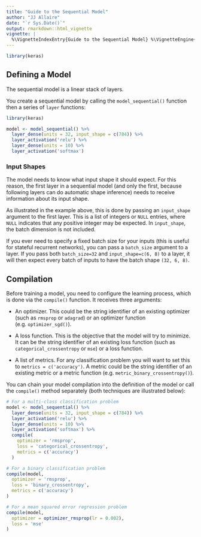 ```yaml
---
title: "Guide to the Sequential Model"
author: "JJ Allaire"
date: "`r Sys.Date()`"
output: rmarkdown::html_vignette
vignette: |
  %\VignetteIndexEntry{Guide to the Sequential Model} %\VignetteEngine{knitr::rmarkdown} %\VignetteEncoding{UTF-8}
---
```


```r
library(keras)
```


## Defining a Model

The sequential model is a linear stack of layers.

You create a sequential model by calling the `model_sequential()` function then a series of `layer` functions:

```r
library(keras)

model <- model_sequential() %>% 
  layer_dense(units = 32, input_shape = c(784)) %>% 
  layer_activation('relu') %>% 
  layer_dense(units = 10) %>% 
  layer_activation('softmax')
```

### Input Shapes

The model needs to know what input shape it should expect. For this reason, the first layer in a sequential model (and only the first, because following layers can do automatic shape inference) needs to receive information about its input shape. 

As illustrated in the example above, this is done by passing an `input_shape` argument to the first layer. This is a list of integers or `NULL` entries, where `NULL` indicates that any positive integer may be expected. In `input_shape`, the batch dimension is not included.

If you ever need to specify a fixed batch size for your inputs (this is useful for stateful recurrent networks), you can pass a `batch_size` argument to a layer. If you pass both `batch_size=32` and `input_shape=c(6, 8)` to a layer, it will then expect every batch of inputs to have the batch shape `(32, 6, 8)`.


## Compilation

Before training a model, you need to configure the learning process, which is done via the `compile()` function. It receives three arguments:

- An optimizer. This could be the string identifier of an existing optimizer (such as `rmsprop` or `adagrad`) or an optimizer function (e.g. `optimizer_sgd()`).

- A loss function. This is the objective that the model will try to minimize. It can be the string identifier of an existing loss function (such as `categorical_crossentropy` or `mse`) or a loss function.

- A list of metrics. For any classification problem you will want to set this to `metrics = c('accuracy')`. A metric could be the string identifier of an existing metric or a metric function (e.g. `metric_binary_crossentropy()`).

You can chain your model compilation into the definition of the model or call the `compile()` method separately (both techniques are illustrated below):

```r
# For a multi-class classification problem
model <- model_sequential() %>% 
  layer_dense(units = 32, input_shape = c(784)) %>% 
  layer_activation('relu') %>% 
  layer_dense(units = 10) %>% 
  layer_activation('softmax') %>% 
  compile(
    optimizer = 'rmsprop',
    loss = 'categorical_crossentropy',
    metrics = c('accuracy')
  )

# For a binary classification problem
compile(model, 
  optimizer = 'rmsprop',
  loss = 'binary_crossentropy',
  metrics = c('accuracy')
)

# For a mean squared error regression problem
compile(model,
  optimizer = optimizer_rmsprop(lr = 0.002),
  loss = 'mse'
)
```




